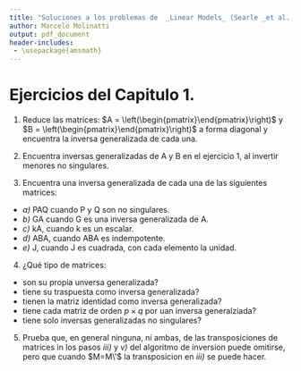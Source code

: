 ---
title: "Soluciones a los problemas de  _Linear Models_ (Searle _et al.,_ 1997)."
author: Marcelo Molinatti
output: pdf_document
header-includes:
 - \usepackage{amsmath}
---

# Ejercicios del Capitulo 1.

1. Reduce las matrices: $A = \left(\begin{pmatrix}\end{pmatrix}\right)$  y $B = \left(\begin{pmatrix}\end{pmatrix}\right)$ a forma diagonal y encuentra la inversa generalizada de cada una. 

2. Encuentra inversas generalizadas de A y B en el ejercicio 1, al invertir menores no singulares.
3. Encuentra una inversa generalizada de cada una de las siguientes matrices:   
 * _a)_ PAQ cuando P y Q son no singulares.  
 * _b)_ GA cuando G es una inversa generalizada de A.  
 * _c)_ kA, cuando k es un escalar.
 * _d)_ ABA, cuando ABA es indempotente.  
 * _e)_ J, cuando J es cuadrada, con cada elemento la unidad.
 
4. ¿Qué tipo de matrices:  
  * son su propia unversa generalizada?  
  * tiene su traspuesta como inversa generalizada?  
  * tienen la matriz identidad como inversa generalizada?  
  * tiene cada matriz de orden $p\times q$ por uan inversa generalziada?  
  * tiene solo inversas generalizadas no singulares?

5. Prueba que, en general ninguna, ni ambas, de las transposiciones de matrices  in los pasos _iii)_ y _v)_ del algoritmo de inversion puede omitirse, pero que cuando $M=M\'$ la transposicion en _iii)_ se puede hacer. 